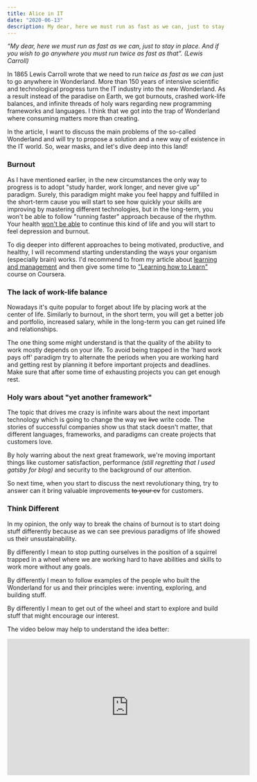 ```yaml
---
title: Alice in IT
date: "2020-06-13"
description: My dear, here we must run as fast as we can, just to stay in place. And if you wish to go anywhere you must run twice as fast as that. (Lewis Carroll)
---
```


_“My dear, here we must run as fast as we can, just to stay in place. And if you wish to go anywhere you must run twice as fast as that”. (Lewis Carroll)_

In 1865 Lewis Carroll wrote that we need to run _twice as fast as we can_ just to go anywhere in Wonderland. More than 150 years of intensive scientific and technological progress turn the IT industry into the new Wonderland. As a result instead of the paradise on Earth, we got burnouts, crashed work-life balances, and infinite threads of holy wars regarding new programming frameworks and languages. I think that we got into the trap of Wonderland where consuming matters more than creating.

In the article, I want to discuss the main problems of the so-called Wonderland and will try to propose a solution and a new way of existence in the IT world. So, wear masks, and let's dive deep into this land!

### Burnout

As I have mentioned earlier, in the new circumstances the only way to progress is to adopt "study harder, work longer, and never give up" paradigm. Surely, this paradigm might make you feel happy and fulfilled in the short-term cause you will start to see how quickly your skills are improving by mastering different technologies, but in the long-term, you won't be able to follow "running faster" approach because of the rhythm. Your health [won't be able](https://tonsky.livejournal.com/317265.html) to continue this kind of life and you will start to feel depression and burnout.

To dig deeper into different approaches to being motivated, productive, and healthy, I will recommend starting understanding the ways your organism (especially brain) works. I'd recommend to from my article about [learning and management](../self-management-tips/) and then give some time to ["Learning how to Learn"](https://www.coursera.org/learn/learning-how-to-learn/) course on Coursera.

### The lack of work-life balance

Nowadays it's quite popular to forget about life by placing work at the center of life. Similarly to burnout, in the short term, you will get a better job and portfolio, increased salary, while in the long-term you can get ruined life and relationships.

The one thing some might understand is that the quality of the ability to work mostly depends on your life. To avoid being trapped in the 'hard work pays off' paradigm try to alternate the periods when you are working hard and getting rest by planning it before important projects and deadlines. Make sure that after some time of exhausting projects you can get enough rest.

### Holy wars about "yet another framework"

The topic that drives me crazy is infinite wars about the next important technology which is going to change the way we <del>live</del> write code. The stories of successful companies show us that stack doesn't matter, that different languages, frameworks, and paradigms can create projects that customers love.

By holy warring about the next great framework, we're moving important things like customer satisfaction, performance _(still regretting that I used gatsby for blog)_ and security to the background of our attention.

So next time, when you start to discuss the next revolutionary thing, try to answer can it bring valuable improvements <del>to your cv</del> for customers.

### Think Different

In my opinion, the only way to break the chains of burnout is to start doing stuff differently because as we can see previous paradigms of life showed us their unsustainability.

By differently I mean to stop putting ourselves in the position of a squirrel trapped in a wheel where we are working hard to have abilities and skills to work more without any goals.

By differently I mean to follow examples of the people who built the Wonderland for us and their principles were: inventing, exploring, and building stuff.

By differently I mean to get out of the wheel and start to explore and build stuff that might encourage our interest.

The video below may help to understand the idea better:

<iframe
  width="560"
  height="315"
  src="https://www.youtube.com/embed/GEPhLqwKo6g"
  frameBorder="0"
  allow="accelerometer; autoplay; encrypted-media; gyroscope; picture-in-picture"
  allowFullScreen
/>

## Additional Materials

- [Steve Jobs at MIT](https://youtu.be/Gk-9Fd2mEnI)
- [Как устроена IT-столица мира / Russian Silicon Valley (English subs)](https://youtu.be/9lO06Zxhu88)
